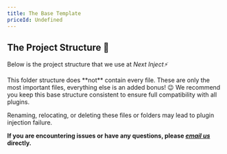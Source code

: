 ```yaml
---
title: The Base Template
priceId: Undefined
---
```





## The Project Structure 📂

Below is the project structure that we use at _Next Inject⚡_

<Callout title="Info" type="info">
  This folder structure does **not** contain every file. These are only the most
  important files, everything else is an added bonus! 😉
</Callout>

<Files>
  <Folder name="public">
    <Folder name="images" defaultOpen />
  </Folder>
  <Folder name="src">
    <Folder name="app">
      <Folder name="_actions" defaultOpen />
      <Folder name="(Navigation)">
        <File name="layout.tsx" />
        <File name="page.tsx" />
      </Folder>
      <Folder name="api" defaultOpen />
      <File name="layout.tsx" />
      <File name="robots.ts" />
      <File name="sitemap.ts" />
    </Folder>
    <Folder name="components">
      <Folder name="Buttons">
        <File name="DarkModeButton.tsx" />
      </Folder>
      <Folder name="Navbar">
        <File name="MainNavbar.tsx" />
        <File name="MobileNavbar.tsx" />
        <File name="Navbar.tsx" />
        <File name="NavItem.tsx" />
      </Folder>
      <Folder name="SVG" defaultOpen />
      <Folder name="ui" defaultOpen />
      <File name="Footer.tsx" />
      <File name="providers.tsx" />
    </Folder>
    <Folder name="config">
      <File name="index.tsx" />
    </Folder>
    <Folder name="db" defaultOpen />
    <Folder name="hooks" defaultOpen />
    <Folder name="lib">
      <File name="utils.tsx" />
    </Folder>
    <Folder name="server" defaultOpen />
    <Folder name="styles">
      <File name="globals.css" />
    </Folder>
    <Folder name="types">
      <File name="index.ts" />
    </Folder>
  </Folder>

  <File name=".env.local" />
  <File name=".gitignore" />
  <File name="components.json" />
  <File name="next.config.mjs" />
  <File name="package.json" />
  <File name="postcss.config.js" />
  <File name="tailwind.config.js" />
  <File name="tsconfig.json" />
</Files>

<Callout title="Warning" type="warn">
  We recommend you keep this base structure consistent to ensure full compatibility with all plugins.

Renaming, relocating, or deleting these files or folders may lead to plugin injection failure.

**If you are encountering issues or have any questions, please [_email us_](mailto:danielcracbusiness@gmail.com) directly.**

</Callout>
